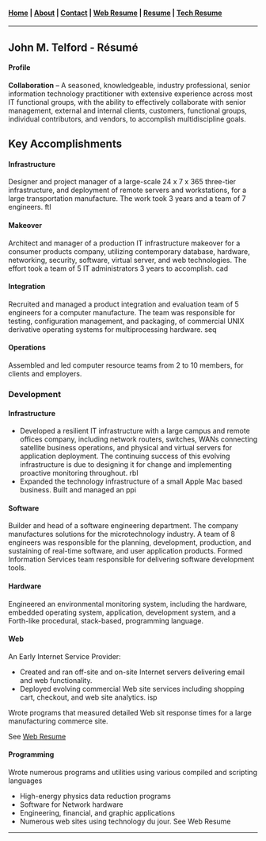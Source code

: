 #### [Home](/) | [About](/Company/about/about) | [Contact](/Company/about/contact) | [Web Resume](/Company/about/webResume) | [Resume](/Company/about/resume) | [Tech Resume](/Company/about/techresume)


---

## John M. Telford - Résumé

#### Profile
**Collaboration** – A seasoned, knowledgeable, industry professional, senior information technology practitioner with extensive experience across most IT functional groups, with the ability to effectively collaborate with senior management, external and internal clients, customers, functional groups, individual contributors, and vendors, to accomplish multidiscipline goals.


## Key Accomplishments
#### Infrastructure
Designer and project manager of a large-scale 24 x 7 x 365 three-tier infrastructure, and deployment of remote servers and workstations, for a large transportation manufacture. The work took 3 years and a team of 7 engineers. ftl

#### Makeover
Architect and manager of a production IT infrastructure makeover for a consumer products company, utilizing contemporary database, hardware, networking, security, software, virtual server, and web technologies. The effort took a team of 5 IT administrators 3 years to accomplish. cad

#### Integration
Recruited and managed a product integration and evaluation team of 5 engineers for a computer manufacture. The team was responsible for testing, configuration management, and packaging, of commercial UNIX derivative operating systems for multiprocessing hardware. seq

#### Operations
Assembled and led computer resource teams from 2 to 10 members, for clients and employers.

### Development

#### Infrastructure

- Developed a resilient IT infrastructure with a large campus and remote offices company, including network routers, switches, WANs connecting satellite business operations, and physical and virtual servers for application deployment. The continuing success of this evolving infrastructure is due to designing it for change and implementing proactive monitoring throughout. rbl
- Expanded the technology infrastructure of a small Apple Mac based business. Built and managed an ppi

#### Software
Builder and head of a software engineering department. The company manufactures solutions for the microtechnology industry. A team of 8 engineers was responsible for the planning, development, production, and sustaining of real-time software, and user application products. Formed Information Services team responsible for delivering software development tools. 

#### Hardware
Engineered an environmental monitoring system, including the hardware, embedded operating system, application, development system, and a Forth-like procedural, stack-based, programming language. 

#### Web
An Early Internet Service Provider:
- Created and ran off-site and on-site Internet servers delivering email and web functionality.
- Deployed evolving commercial Web site services including shopping cart, checkout, and web site analytics. isp  

Wrote programs that measured detailed Web sit response times for a large manufacturing commerce site.

See [Web Resume](/Company/about/webResume)

#### Programming
Wrote numerous programs and utilities using various compiled and scripting languages  
- High-energy physics data reduction programs
- Software for Network hardware 
- Engineering, financial, and graphic applications
- Numerous web sites using technology du jour. See Web Resume

---
